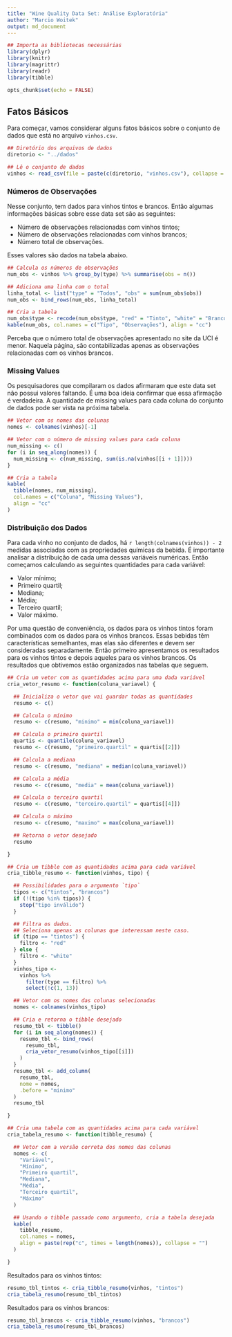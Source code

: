 ```yaml
---
title: "Wine Quality Data Set: Análise Exploratória"
author: "Marcio Woitek"
output: md_document
---
```


```r
## Importa as bibliotecas necessárias
library(dplyr)
library(knitr)
library(magrittr)
library(readr)
library(tibble)

opts_chunk$set(echo = FALSE)
```

## Fatos Básicos

Para começar, vamos considerar alguns fatos básicos sobre o conjunto de dados
que está no arquivo `vinhos.csv`.

```r
## Diretório dos arquivos de dados
diretorio <- "../dados"

## Lê o conjunto de dados
vinhos <- read_csv(file = paste(c(diretorio, "vinhos.csv"), collapse = "/"))
```

### Números de Observações

Nesse conjunto, tem dados para vinhos tintos e brancos. Então algumas
informações básicas sobre esse data set são as seguintes:

* Número de observações relacionadas com vinhos tintos;
* Número de observações relacionadas com vinhos brancos;
* Número total de observações.

Esses valores são dados na tabela abaixo.

```r
## Calcula os números de observações
num_obs <- vinhos %>% group_by(type) %>% summarise(obs = n())

## Adiciona uma linha com o total
linha_total <- list("type" = "Todos", "obs" = sum(num_obs$obs))
num_obs <- bind_rows(num_obs, linha_total)

## Cria a tabela
num_obs$type <- recode(num_obs$type, "red" = "Tinto", "white" = "Branco")
kable(num_obs, col.names = c("Tipo", "Observações"), align = "cc")
```

Perceba que o número total de observações apresentado no site da UCI é menor.
Naquela página, são contabilizadas apenas as observações relacionadas com os
vinhos brancos.

### Missing Values

Os pesquisadores que compilaram os dados afirmaram que este data set não possui
valores faltando. É uma boa ideia confirmar que essa afirmação é verdadeira.
A quantidade de missing values para cada coluna do conjunto de dados pode ser
vista na próxima tabela.

```r
## Vetor com os nomes das colunas
nomes <- colnames(vinhos)[-1]

## Vetor com o número de missing values para cada coluna
num_missing <- c()
for (i in seq_along(nomes)) {
  num_missing <- c(num_missing, sum(is.na(vinhos[[i + 1]])))
}

## Cria a tabela
kable(
  tibble(nomes, num_missing),
  col.names = c("Coluna", "Missing Values"),
  align = "cc"
)
```

### Distribuição dos Dados

Para cada vinho no conjunto de dados, há `r length(colnames(vinhos)) - 2`
medidas associadas com as propriedades químicas da bebida. É importante
analisar a distribuição de cada uma dessas variáveis numéricas. Então começamos
calculando as seguintes quantidades para cada variável:

* Valor mínimo;
* Primeiro quartil;
* Mediana;
* Média;
* Terceiro quartil;
* Valor máximo.

Por uma questão de conveniência, os dados para os vinhos tintos foram combinados
com os dados para os vinhos brancos. Essas bebidas têm características
semelhantes, mas elas são diferentes e devem ser consideradas separadamente.
Então primeiro apresentamos os resultados para os vinhos tintos e depois aqueles
para os vinhos brancos. Os resultados que obtivemos estão organizados nas
tabelas que seguem.

```r
## Cria um vetor com as quantidades acima para uma dada variável
cria_vetor_resumo <- function(coluna_variavel) {

  ## Inicializa o vetor que vai guardar todas as quantidades
  resumo <- c()

  ## Calcula o mínimo
  resumo <- c(resumo, "minimo" = min(coluna_variavel))

  ## Calcula o primeiro quartil
  quartis <- quantile(coluna_variavel)
  resumo <- c(resumo, "primeiro.quartil" = quartis[[2]])

  ## Calcula a mediana
  resumo <- c(resumo, "mediana" = median(coluna_variavel))

  ## Calcula a média
  resumo <- c(resumo, "media" = mean(coluna_variavel))

  ## Calcula o terceiro quartil
  resumo <- c(resumo, "terceiro.quartil" = quartis[[4]])

  ## Calcula o máximo
  resumo <- c(resumo, "maximo" = max(coluna_variavel))

  ## Retorna o vetor desejado
  resumo

}

## Cria um tibble com as quantidades acima para cada variável
cria_tibble_resumo <- function(vinhos, tipo) {

  ## Possibilidades para o argumento `tipo`
  tipos <- c("tintos", "brancos")
  if (!(tipo %in% tipos)) {
    stop("tipo inválido")
  }

  ## Filtra os dados.
  ## Seleciona apenas as colunas que interessam neste caso.
  if (tipo == "tintos") {
    filtro <- "red"
  } else {
    filtro <- "white"
  }
  vinhos_tipo <-
    vinhos %>%
      filter(type == filtro) %>%
      select(!c(1, 13))

  ## Vetor com os nomes das colunas selecionadas
  nomes <- colnames(vinhos_tipo)

  ## Cria e retorna o tibble desejado
  resumo_tbl <- tibble()
  for (i in seq_along(nomes)) {
    resumo_tbl <- bind_rows(
      resumo_tbl,
      cria_vetor_resumo(vinhos_tipo[[i]])
    )
  }
  resumo_tbl <- add_column(
    resumo_tbl,
    nome = nomes,
    .before = "minimo"
  )
  resumo_tbl

}

## Cria uma tabela com as quantidades acima para cada variável
cria_tabela_resumo <- function(tibble_resumo) {

  ## Vetor com a versão correta dos nomes das colunas
  nomes <- c(
    "Variável",
    "Mínimo",
    "Primeiro quartil",
    "Mediana",
    "Média",
    "Terceiro quartil",
    "Máximo"
  )

  ## Usando o tibble passado como argumento, cria a tabela desejada
  kable(
    tibble_resumo,
    col.names = nomes,
    align = paste(rep("c", times = length(nomes)), collapse = "")
  )

}
```

Resultados para os vinhos tintos:

```r
resumo_tbl_tintos <- cria_tibble_resumo(vinhos, "tintos")
cria_tabela_resumo(resumo_tbl_tintos)
```

Resultados para os vinhos brancos:

```r
resumo_tbl_brancos <- cria_tibble_resumo(vinhos, "brancos")
cria_tabela_resumo(resumo_tbl_brancos)
```
